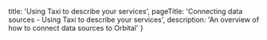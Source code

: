   title: 'Using Taxi to describe your services',
  pageTitle: 'Connecting data sources - Using Taxi to describe your services',
  description: 'An overview of how to connect data sources to Orbital'
}

<UnderConstruction/>
